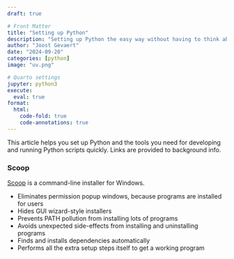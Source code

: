 ```yaml
---
draft: true

# Front Matter
title: "Setting up Python"
description: "Setting up Python the easy way without having to think about "
author: "Joost Gevaert"
date: "2024-09-20"
categories: [python]
image: "uv.png"

# Quarto settings
jupyter: python3
execute:
  eval: true
format:
  html:
    code-fold: true
    code-annotations: true
---
```


This article helps you set up Python and the tools you need for developing and running Python scripts quickly. Links are provided to background info.

### Scoop
[Scoop](https://scoop.sh/) is a command-line installer for Windows. 

- Eliminates permission popup windows, because programs are installed for users
- Hides GUI wizard-style installers
- Prevents PATH pollution from installing lots of programs
- Avoids unexpected side-effects from installing and uninstalling programs
- Finds and installs dependencies automatically
- Performs all the extra setup steps itself to get a working program
